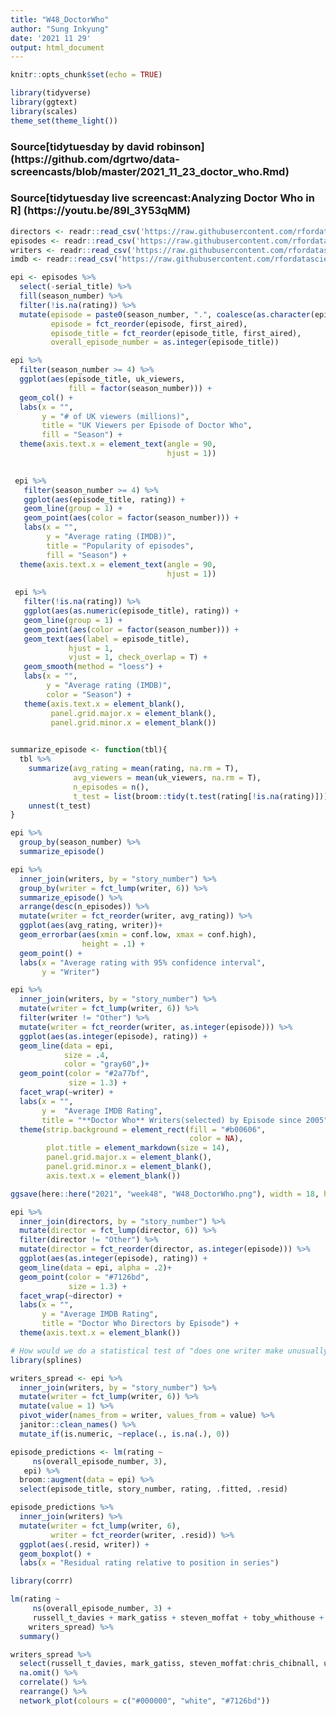 ```yaml
---
title: "W48_DoctorWho"
author: "Sung Inkyung"
date: '2021 11 29'
output: html_document
---
```


```r
knitr::opts_chunk$set(echo = TRUE)
```

```r
library(tidyverse)
library(ggtext)
library(scales)
theme_set(theme_light())
```
### Source[tidytuesday by david robinson] (https://github.com/dgrtwo/data-screencasts/blob/master/2021_11_23_doctor_who.Rmd)
### Source[tidytuesday live screencast:Analyzing Doctor Who in R] (https://youtu.be/89l_3Y53qMM)

```r
directors <- readr::read_csv('https://raw.githubusercontent.com/rfordatascience/tidytuesday/master/data/2021/2021-11-23/directors.csv')
episodes <- readr::read_csv('https://raw.githubusercontent.com/rfordatascience/tidytuesday/master/data/2021/2021-11-23/episodes.csv')
writers <- readr::read_csv('https://raw.githubusercontent.com/rfordatascience/tidytuesday/master/data/2021/2021-11-23/writers.csv')
imdb <- readr::read_csv('https://raw.githubusercontent.com/rfordatascience/tidytuesday/master/data/2021/2021-11-23/imdb.csv')


```


```r
epi <- episodes %>% 
  select(-serial_title) %>% 
  fill(season_number) %>% 
  filter(!is.na(rating)) %>% 
  mutate(episode = paste0(season_number, ".", coalesce(as.character(episode_number), "X"), " ", episode_title),
         episode = fct_reorder(episode, first_aired),
         episode_title = fct_reorder(episode_title, first_aired),
         overall_episode_number = as.integer(episode_title))

epi %>% 
  filter(season_number >= 4) %>% 
  ggplot(aes(episode_title, uk_viewers,
             fill = factor(season_number))) +
  geom_col() +
  labs(x = "",
       y = "# of UK viewers (millions)",
       title = "UK Viewers per Episode of Doctor Who",
       fill = "Season") +
  theme(axis.text.x = element_text(angle = 90, 
                                   hjust = 1))

  
 epi %>% 
   filter(season_number >= 4) %>% 
   ggplot(aes(episode_title, rating)) +
   geom_line(group = 1) +
   geom_point(aes(color = factor(season_number))) +
   labs(x = "",
        y = "Average rating (IMDB))",
        title = "Popularity of episodes",
        fill = "Season") +
  theme(axis.text.x = element_text(angle = 90, 
                                   hjust = 1))
 
 epi %>% 
   filter(!is.na(rating)) %>% 
   ggplot(aes(as.numeric(episode_title), rating)) +
   geom_line(group = 1) +
   geom_point(aes(color = factor(season_number))) +
   geom_text(aes(label = episode_title),
             hjust = 1, 
             vjust = 1, check_overlap = T) +
   geom_smooth(method = "loess") +
   labs(x = "",
        y = "Average rating (IMDB)",
        color = "Season") +
   theme(axis.text.x = element_blank(),
         panel.grid.major.x = element_blank(),
         panel.grid.minor.x = element_blank())
   

```


```r
summarize_episode <- function(tbl){
  tbl %>% 
    summarize(avg_rating = mean(rating, na.rm = T),
              avg_viewers = mean(uk_viewers, na.rm = T),
              n_episodes = n(),
              t_test = list(broom::tidy(t.test(rating[!is.na(rating)])))) %>% 
    unnest(t_test)
}

epi %>% 
  group_by(season_number) %>% 
  summarize_episode()
```
```r
epi %>% 
  inner_join(writers, by = "story_number") %>% 
  group_by(writer = fct_lump(writer, 6)) %>% 
  summarize_episode() %>% 
  arrange(desc(n_episodes)) %>% 
  mutate(writer = fct_reorder(writer, avg_rating)) %>% 
  ggplot(aes(avg_rating, writer))+
  geom_errorbar(aes(xmin = conf.low, xmax = conf.high),
                height = .1) +
  geom_point() +
  labs(x = "Average rating with 95% confidence interval",
       y = "Writer")

epi %>% 
  inner_join(writers, by = "story_number") %>% 
  mutate(writer = fct_lump(writer, 6)) %>% 
  filter(writer != "Other") %>% 
  mutate(writer = fct_reorder(writer, as.integer(episode))) %>% 
  ggplot(aes(as.integer(episode), rating)) +
  geom_line(data = epi, 
            size = .4,
            color = "gray60",)+
  geom_point(color = "#2a77bf", 
             size = 1.3) +
  facet_wrap(~writer) +
  labs(x = "",
       y =  "Average IMDB Rating",
       title = "**Doctor Who** Writers(selected) by Episode since 2005") +
  theme(strip.background = element_rect(fill = "#b00606",
                                        color = NA),
        plot.title = element_markdown(size = 14),
        panel.grid.major.x = element_blank(),
        panel.grid.minor.x = element_blank(),
        axis.text.x = element_blank())

ggsave(here::here("2021", "week48", "W48_DoctorWho.png"), width = 18, height = 11, units = "cm")

```

```r
epi %>% 
  inner_join(directors, by = "story_number") %>% 
  mutate(director = fct_lump(director, 6)) %>% 
  filter(director != "Other") %>% 
  mutate(director = fct_reorder(director, as.integer(episode))) %>% 
  ggplot(aes(as.integer(episode), rating)) +
  geom_line(data = epi, alpha = .2)+
  geom_point(color = "#7126bd",
             size = 1.3) +
  facet_wrap(~director) +
  labs(x = "",
       y = "Average IMDB Rating",
       title = "Doctor Who Directors by Episode") +
  theme(axis.text.x = element_blank())
```


```r
# How would we do a statistical test of "does one writer make unusually (un)popular episodes?
library(splines)

writers_spread <- epi %>% 
  inner_join(writers, by = "story_number") %>% 
  mutate(writer = fct_lump(writer, 6)) %>% 
  mutate(value = 1) %>% 
  pivot_wider(names_from = writer, values_from = value) %>% 
  janitor::clean_names() %>% 
  mutate_if(is.numeric, ~replace(., is.na(.), 0))

episode_predictions <- lm(rating ~
     ns(overall_episode_number, 3),
   epi) %>%
  broom::augment(data = epi) %>%
  select(episode_title, story_number, rating, .fitted, .resid)

episode_predictions %>% 
  inner_join(writers) %>% 
  mutate(writer = fct_lump(writer, 6),
         writer = fct_reorder(writer, .resid)) %>% 
  ggplot(aes(.resid, writer)) +
  geom_boxplot() +
  labs(x = "Residual rating relative to position in series")

```

```r
library(corrr)

lm(rating ~
     ns(overall_episode_number, 3) +
     russell_t_davies + mark_gatiss + steven_moffat + toby_whithouse + gareth_roberts + chris_chibnall,
    writers_spread) %>% 
  summary()

writers_spread %>%
  select(russell_t_davies, mark_gatiss, steven_moffat:chris_chibnall, uk_viewers, rating) %>%
  na.omit() %>%
  correlate() %>%
  rearrange() %>%
  network_plot(colours = c("#000000", "white", "#7126bd"))

```


